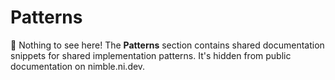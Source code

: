 
<Meta title="patterns/Docs" />

# Patterns

🙈 Nothing to see here! The **Patterns** section contains shared documentation snippets for shared implementation patterns.
It's hidden from public documentation on nimble.ni.dev.
